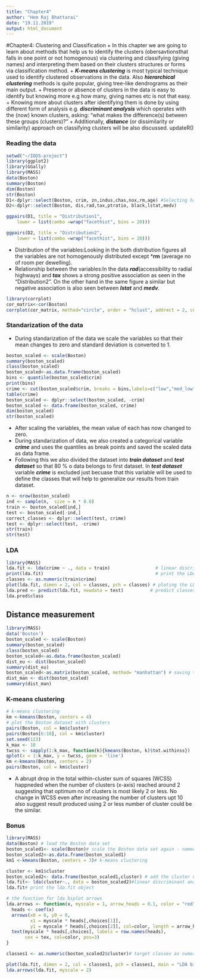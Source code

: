 ```yaml
---
title: "Chapter4"
author: "Hem Raj Bhattarai"
date: "19.11.2019"
output: html_document
---
```


#Chapter4: Clustering and Classification
 + In this chapter we are going to learn about methods that help us to identify the clusters (obersavtionsthat falls in one point or not homogenous) via clustering and classifying (giving names) and interpreting them based on their clusters structures or forms via classification method. 
+ ***K-means clustering*** is most typical technique used to identify clustered observations in the data. Also ***hierarchical clustering*** methods is quite popular, giving tree-like dendrograms as their main output.
+ Presence or absence of clusters in the data is easy to identify but knowing more e.g how many, giving names etc is not that easy.
+ Knowing more about clusters after identifying them is done by using different form of analysis e.g. ***discriminant analysis*** which operates with the (now) known clusters, asking: "what makes the difference(s) between these groups (clusters)?"
+ Additionally, ***distance*** (or dissimilarity or similarity) approach on classifying clusters will be also discussed.
updateR()

### Reading the data
```r
setwd("~/IODS-project")
library(ggplot2)
library(GGally)
library(MASS)
data(Boston)
summary(Boston)
dim(Boston)
str(Boston)
D1<-dplyr::select(Boston, crim, zn,indus,chas,nox,rm,age) #Selecting half of the data and making a subset.
D2<-dplyr::select(Boston, dis,rad,tax,ptratio, black,lstat,medv)

ggpairs(D1, title = "Distribution1",
    lower = list(combo =wrap("facethist", bins = 20)))

ggpairs(D2, title = "Distribution2",
    lower = list(combo =wrap("facethist", bins = 20))) 

```

+ Distribution of the variables:Looking in the both distribution figures all the variables are not homogenously distributed except ***rm** (average no of room per dewelling).
+ Relationship between the variables:In the data ***rad***(accessibility to radial highways) and ***tax*** shows a strong positive association as seen in the "Distribution2". On the other hand in the same figure a similar but negative association is also seen between ***Istat*** and ***medv***.

```r
library(corrplot)
cor_matrix<-cor(Boston) 
corrplot(cor_matrix, method="circle", order = "hclust", addrect = 2, col = terrain.colors(100), cl.ratio = 0.2, cl.align = "r")
```

### Standarization of the data
 + During standarization of the data we scale the variables so that their mean changes to zero and standard deviation is converted to 1.
```r
boston_scaled <- scale(Boston)
summary(boston_scaled)
class(boston_scaled)
boston_scaled<-as.data.frame(boston_scaled)
bins <- quantile(boston_scaled$crim)
print(bins)
crime <- cut(boston_scaled$crim, breaks = bins,labels=c("low","med_low","med_high", "high"), include.lowest = TRUE)
table(crime)
boston_scaled <- dplyr::select(boston_scaled, -crim)
boston_scaled <- data.frame(boston_scaled, crime)
dim(boston_scaled)
str(boston_scaled)
```
 + After scaling the variables, the mean value of each has now changed to zero. 
 + During standarization of data, we also created a categorical variable ***crime*** and uses the quantiles as break points and saved the scaled data as data frame.
 + Following this we also divided the dataset into ***train dataset*** and ***test dataset*** so that 80 % o data belongs to first dataset. In ***test dataset*** variable ***crime*** is excluded just becuase that this variable will be used to define the classes that will help to generalize our results from train dataset.
```r
n <- nrow(boston_scaled)
ind <- sample(n,  size = n * 0.8)
train <- boston_scaled[ind,]
test <- boston_scaled[-ind,]
correct_classes <- dplyr::select(test, crime)
test <- dplyr::select(test, -crime)
str(train)
str(test)
```

### LDA

```r
library(MASS)
lda.fit <- lda(crime ~ ., data = train)                 # linear discriminant analysis
print(lda.fit)                                          # print the LDA fit  
classes <- as.numeric(train$crime)
plot(lda.fit, dimen = 2, col = classes, pch = classes) # ploting the LDA fit to have a firstlook
lda.pred <- predict(lda.fit, newdata = test)          # predict classes with test data
lda.pred$class
```

## Distance measurement
```r
library(MASS)
data('Boston')
boston_scaled <- scale(Boston)
summary(boston_scaled)
class(boston_scaled)
boston_scaled<-as.data.frame(boston_scaled)
dist_eu <- dist(boston_scaled)
summary(dist_eu)
boston_scaled<-as.matrix(boston_scaled, method= "manhattan") # saving the scaled data under manhattan matrix.
dist_man <- dist(boston_scaled)
summary(dist_man)
```

### K-means clustering
```r
# k-means clustering
km <-kmeans(Boston, centers = 4)
# plot the Boston dataset with clusters
pairs(Boston, col = km$cluster)
pairs(Boston[6:10], col = km$cluster)
set.seed(123)
k_max <- 10
twcss <- sapply(1:k_max, function(k){kmeans(Boston, k)$tot.withinss})
qplot(x = 1:k_max, y = twcss, geom = 'line')
km <-kmeans(Boston, centers = 2)
pairs(Boston, col = km$cluster)
```
+ A abrupt drop in  the total within-cluster sum of squares (WCSS) happneded when the number of clusters (x-axis) reached around 2 suggesting that optimum no of clusters is most likely 2 or less. No change in WCSS even after increasing the number of clusters upt 10 also suggest result produced using 2 or less number of cluster could be the similar.

### Bonus
```r
library(MASS)
data(Boston) # load the Boston data set
boston_scaled1<- scale(Boston)# scale the Boston data set again - named boston_scaled1
boston_scaled2<-as.data.frame(boston_scaled1)
km1 <-kmeans(Boston, centers = 3)# k-means clustering

cluster <- km1$cluster
boston_scaled2<- data.frame(boston_scaled1,cluster) # add the cluster number to the df
lda.fit<- lda(cluster~., data = boston_scaled2)#linear discriminant analysis of clusters vs. all other variables
lda.fit# print the lda.fit object

# the function for lda biplot arrows
lda.arrows <- function(x, myscale = 1, arrow_heads = 0.1, color = "red", tex = 0.75, choices = c(1,2)){
  heads <- coef(x)
  arrows(x0 = 0, y0 = 0, 
         x1 = myscale * heads[,choices[1]], 
         y1 = myscale * heads[,choices[2]], col=color, length = arrow_heads)
  text(myscale * heads[,choices], labels = row.names(heads), 
       cex = tex, col=color, pos=3)
}

classes1 <- as.numeric(boston_scaled2$cluster)# target classes as numeric

plot(lda.fit, dimen = 2, col = classes1, pch = classes1, main = "LDA biplot using three clusters 1, 2 and 3")# plot the lda results
lda.arrows(lda.fit, myscale = 2)
```



